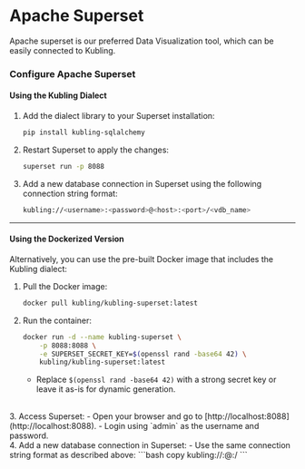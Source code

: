 # Apache Superset

Apache superset is our preferred Data Visualization tool, which can be easily connected to Kubling.

### Configure Apache Superset

#### **Using the Kubling Dialect**

1. Add the dialect library to your Superset installation:

   ```bash copy
   pip install kubling-sqlalchemy
   ```

2. Restart Superset to apply the changes:

   ```bash copy
   superset run -p 8088
   ```

3. Add a new database connection in Superset using the following connection string format:

   ```bash copy
   kubling://<username>:<password>@<host>:<port>/<vdb_name>
   ```

---

#### **Using the Dockerized Version**

Alternatively, you can use the pre-built Docker image that includes the Kubling dialect:

1. Pull the Docker image:

   ```bash copy
   docker pull kubling/kubling-superset:latest
   ```

2. Run the container:

   ```bash copy
   docker run -d --name kubling-superset \
       -p 8088:8088 \
       -e SUPERSET_SECRET_KEY=$(openssl rand -base64 42) \
       kubling/kubling-superset:latest
   ```

   - Replace `$(openssl rand -base64 42)` with a strong secret key or leave it as-is for dynamic generation.
<br/>
3. Access Superset:
   - Open your browser and go to [http://localhost:8088](http://localhost:8088).
   - Login using `admin` as the username and password.
<br/>
4. Add a new database connection in Superset:
   - Use the same connection string format as described above:
     ```bash copy
     kubling://<username>:<password>@<host>:<port>/<vdb_name>
     ```